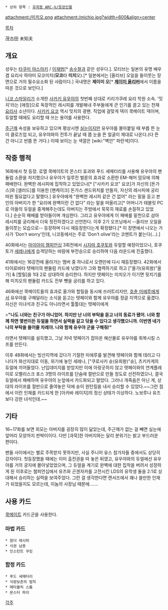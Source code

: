  * 상위 항목 : [[유희왕 ARC-V/등장인물]]

attachment:/미치오.png
attachment:/michio.jpg?width=600&align=center
 
[[목차]]

茂古田 未知夫

== 개요 ==
성우는 [[타쿠미 야스아키]] / [[이재범]][* [[히이라기 슈조|송수철]]과 같은 성우다.]. 모티브는 일본의 유명 배우 겸 요리사 하야미 모코미치('''모코'''타 '''미치'''오).[* 일본에서는 [올리브] 오일을 들이붓는 장면으로 거의 필수요소화 된 사람이다.] 국내명은 '''제이미 오'''[* '''[[제이미 올리버]]'''에서 이름을 따온 것으로 보인다.]

[[니코 스마일리]]가 소개한 [[사카키 유우야]]의 첫번째 상대로 키리가쿠레 요리 학원 소속. '밋치'라는 [애칭]으로 독창적인 레시피를 개발해내 주부들에게 큰 인기를 끌고 있는 천재 [[요리사]] 소년이다. [[사카키 요코]] 역시 밋치의 광팬. 직업에 걸맞게 덱이 쿡메이트 덱이며, 듀얼할 때에도 요리할 때 쓰는 용어를 사용한다.

[[주근깨]] 속성을 보유하고 있으며 평상시엔 [[실눈]]이지만 유우야를 몰아붙일 때 부릅 뜬 눈이 클로즈업 되고, 유우야와의 전투가 끝날 때 쯤 눈을 뜬 얼굴이 제대로 나온다.(다 뜬 건 아니고 반쯤 뜬 거다.) 이때 보이는 눈 색깔은 [wiki:"벽안" 파란색]이다. 

== 작중 행적 ==
16화에서 첫 등장. 로열 쿡메이트의 몬스터 효과와 푸드 세메터리를 사용해 유우야의 펜듈럼 소환을 저지했으나 유우야가 일루전 벌룬의 효과로 소환한 EM-해머 맘모에 의해 패배한다. 완벽한 레시피에 집착하고 있었으나[* ["사카키 요코" 요코]가 자신의 [돈가스]와 [샐러드]를 이용한 [팬케이크] 돈가스 샌드위치를 만들자, 자신의 레시피에 궁리 따윈 필요없다고 말했다.] 유우야에게 "완벽한 레시피 같은 건 없어" 라는 말을 듣고 본인의 아버지가 한 "요리에 완벽이란 건 없다" 라는 말을 떠올리고[* 어머니가 태블릿 PC로 아들의 듀얼을 중계해주는데도 아버지는 주방에서 묵묵히 재료를 손질하고 있었다.] 순순히 패배를 받아들이며 개심한다. 그리고 유우야에게 이 패배를 밑천으로 삼아 레시피를 궁리해서 더욱 정진하겠다고 선언한다. 이후 2기 오프닝에서 --올리브 오일을 들이붓는 모습으로-- 등장하며 다시 재등장한다는게 확정됐다.[* 이 장면에서 나오는 가사가 'Don't worry'인데, 니코동에서는 주로 'Don't olive'라는 코멘트가 붙는다(…).] 

40화에서는 [[마이아미 챔피언십]] 3회전에서 [[시지마 호쿠토]]와 듀얼할 예정이었으나, 호쿠토가 [[세레나(유희왕)|세레나]]에게 습격당하는 바람에 부전승으로 승리하여 다음 라운드에 진출했다.

41화에서는 16강전에 올라가는 멤버 중 하나로서 오랜만에 다시 재등장했다. 42화에서 타이료바타 텟페이의 펜듈럼 카드에 낚였다가 그와 협력하기로 하고 ["올가(유희왕)"올가] & [할릴]을 1대 2로 상대하여 승리한다. 하지만 텟페이는 미치오가 이기면 뒷치기를 해 미치오의 펜듈럼 카드도 전부 뺏을 궁리를 하고 있다.

46화에선 쿡메이트들의 효과로 올가와 할릴을 동시에 쓰러트리지만, [[호츈 미에루]]에게서 유우야를 구해달라는 소식을 듣고는 텟페이와 함께 유우야를 정글 지역으로 옮겼다. 자신은 이녀석과 친구도 아니라면서 툴툴대는 텟페이에게 

>'''"나도 너와는 친구가 아니었어. 하지만 난 너의 부탁을 듣고 너의 동료가 됐어. 너와 함께 하면 몇번이든 듀얼을 하면서 실력을 갈고 닦을 수 있다고 생각했으니까. 이번엔 네가 나의 부탁을 들어줄 차례야. 나와 함께 유우야 군을 구해줘!"'''

라면서 텟페이를 설득했고, 그날 저녁 텟페이가 잡아온 해산물로 유우야를 회복시킬 스프를 만든다.

이후 48화에서는 빙산지역에 갔다가 기절한 미에루를 발견해 텟페이와 함께 데리고 다니다가 화산지대로 이동, 위기에 놓인 세레나, ["쿠로사키 슌(유희왕)"슌], 츠키카게의 듀얼에 끼어들었다. 난입데미지를 받았지만 이에 아랑곳하지 않고 텟페이와의 연계플레이로 오벨리스크 포스 3명의 라이프를 단숨에 절반으로 만들 정도로 선전하였으나, 결국 듀얼에서 패배하여 유우야의 눈앞에서 카드화되고 말았다. 그러나 개죽음은 아닌 게, 상대의 라이프를 절반으로 줄여놓은 덕에 슌이 원턴킬을 내서 승리할 수 있었다.~~그런 점에서 이런 인재를 카드되게 한 [아카바 레이지]의 정신 상태가 이상하다. 노보루나 유즈보다 강한 녀석인데.~~

== 기타 ==
16~17화를 보면 외모는 아버지를 굉장히 많이 닮았는데, 주근깨가 없는 걸 빼면 실눈에 앞머리 모양까지 판박이이다. 다만 [과묵]한 아버지와는 달리 분위기는 밝고 부드러운 편이다.

팬들 사이에서는 별로 주목받지 못하지만, 사실 주니어 유스 참가자들 중에서도 상당히 강자이다. 첫등장했을 때에는 이미 출전권을 따 놓은 뒤였고, 유우야와의 듀얼에선 유우야를 거의 궁지에 몰아넣었었으며, 그 듀얼을 계기로 완벽에 대한 집착을 버려서 성장하게 된 이후로는 챔피언십에서 유즈와 곤겐자카를 고전시킨 LDS의 유학생 둘을 2:1로 상대해서 승리하는 실력을 보여주었다. 그런 걸 생각한다면 랜서즈에서 꽤나 쓸만한 인재가 되었을지도 모르는데, 이놈의 사장님 때문에…….

== 사용 카드 ==
[[쿡메이트]] 카드군을 사용한다.

=== 마법 카드 ===
 * 원더 레시피
 * 식권 남용
 * 인스턴트 쿠킹

=== 함정 카드 ===
 * 푸드 세메터리
 * 식량보존의 법칙
 * 메타볼릭 스톰
 * 몬스터 파이

[[각주]]
